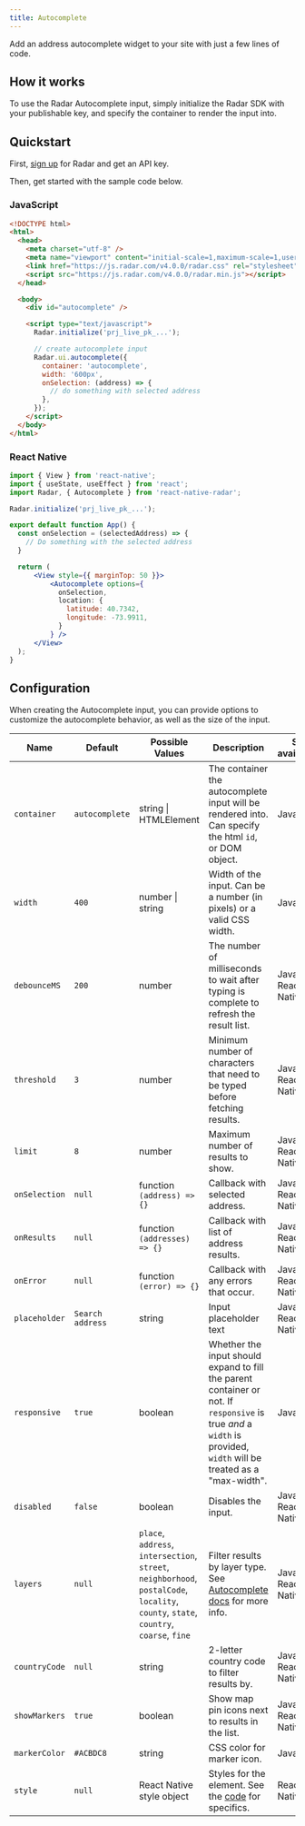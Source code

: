 ```yaml
---
title: Autocomplete
---
```


Add an address autocomplete widget to your site with just a few lines of code.

<AutocompleteInput />

## How it works

To use the Radar Autocomplete input, simply initialize the Radar SDK with your publishable key, and specify the container to render the input into.

## Quickstart

First, [sign up](https://radar.com/signup) for Radar and get an API key.

Then, get started with the sample code below.

### JavaScript

```html
<!DOCTYPE html>
<html>
  <head>
    <meta charset="utf-8" />
    <meta name="viewport" content="initial-scale=1,maximum-scale=1,user-scalable=no" />
    <link href="https://js.radar.com/v4.0.0/radar.css" rel="stylesheet">
    <script src="https://js.radar.com/v4.0.0/radar.min.js"></script>
  </head>

  <body>
    <div id="autocomplete" />

    <script type="text/javascript">
      Radar.initialize('prj_live_pk_...');

      // create autocomplete input
      Radar.ui.autocomplete({
        container: 'autocomplete',
        width: '600px',
        onSelection: (address) => {
          // do something with selected address
        },
      });
    </script>
  </body>
</html>
```

### React Native

```jsx
import { View } from 'react-native';
import { useState, useEffect } from 'react';
import Radar, { Autocomplete } from 'react-native-radar';

Radar.initialize('prj_live_pk_...');

export default function App() {
  const onSelection = (selectedAddress) => {
    // Do something with the selected address
  }

  return (
      <View style={{ marginTop: 50 }}>
          <Autocomplete options={
            onSelection,
            location: {
              latitude: 40.7342,
              longitude: -73.9911,
            }
          } />
      </View>
  );
}
```

## Configuration

When creating the Autocomplete input, you can provide options to customize the autocomplete behavior, as well as the size of the input.

<div class="api-params-table">

| Name  | Default | Possible Values | Description           | SDK availability |
|-------|---------|-----------------|-----------------------|------------------|
|`container` |`autocomplete` |string \| HTMLElement |The container the autocomplete input will be rendered into. Can specify the html `id`, or DOM object.|JavaScript|
|`width` |`400` |number \| string |Width of the input. Can be a number (in pixels) or a valid CSS width.|JavaScript|
|`debounceMS` |`200` |number |The number of milliseconds to wait after typing is complete to refresh the result list.|JavaScript, React Native|
|`threshold` |`3` |number |Minimum number of characters that need to be typed before fetching results.|JavaScript, React Native|
|`limit` |`8` |number |Maximum number of results to show.|JavaScript, React Native|
|`onSelection` |`null` |function `(address) => {}`|Callback with selected address.|JavaScript, React Native|
|`onResults` |`null` |function `(addresses) => {}`|Callback with list of address results.|JavaScript, React Native|
|`onError` |`null` |function `(error) => {}`|Callback with any errors that occur.|JavaScript, React Native|
|`placeholder` |`Search address` |string |Input placeholder text|JavaScript, React Native|
|`responsive` |`true` |boolean |Whether the input should expand to fill the parent container or not. If `responsive` is true _and_ a `width` is provided, `width` will be treated as a "max-width".|JavaScript|
|`disabled` |`false` |boolean |Disables the input.|JavaScript, React Native|
|`layers` |`null` |`place`, `address`, `intersection`, `street`, `neighborhood`, `postalCode`, `locality`, `county`, `state`, `country`, `coarse`, `fine` |Filter results by layer type. See [Autocomplete docs](/documentation/api#query-parameters-3) for more info.|JavaScript, React Native|
|`countryCode` |`null` |string|2-letter country code to filter results by.|JavaScript, React Native|
|`showMarkers` |`true` |boolean |Show map pin icons next to results in the list.|JavaScript, React Native|
|`markerColor` |`#ACBDC8` |string |CSS color for marker icon.|JavaScript|
|`style`|`null`|React Native style object|Styles for the element. See the [code](https://github.com/radarlabs/react-native-radar/blob/be23434ba731dda7015e25b7fc3a6364ff1b311d/js/ui/autocomplete.jsx#L153) for specifics.|React Native|
</div>
